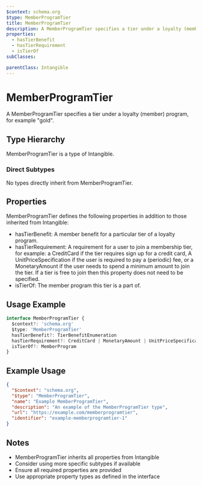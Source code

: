 ```yaml
---
$context: schema.org
$type: MemberProgramTier
title: MemberProgramTier
description: A MemberProgramTier specifies a tier under a loyalty (member) program, for example "gold".
properties:
  - hasTierBenefit
  - hasTierRequirement
  - isTierOf
subClasses:

parentClass: Intangible
---
```


# MemberProgramTier

A MemberProgramTier specifies a tier under a loyalty (member) program, for example "gold".

## Type Hierarchy

MemberProgramTier is a type of Intangible.

### Direct Subtypes

No types directly inherit from MemberProgramTier.

## Properties

MemberProgramTier defines the following properties in addition to those inherited from Intangible:

- hasTierBenefit: A member benefit for a particular tier of a loyalty program.
- hasTierRequirement: A requirement for a user to join a membership tier, for example: a CreditCard if the tier requires sign up for a credit card, A UnitPriceSpecification if the user is required to pay a (periodic) fee, or a MonetaryAmount if the user needs to spend a minimum amount to join the tier. If a tier is free to join then this property does not need to be specified.
- isTierOf: The member program this tier is a part of.

## Usage Example

```typescript
interface MemberProgramTier {
  $context?: 'schema.org'
  $type: 'MemberProgramTier'
  hasTierBenefit?: TierBenefitEnumeration
  hasTierRequirement?: CreditCard | MonetaryAmount | UnitPriceSpecification | string
  isTierOf?: MemberProgram
}
```

## Example Usage

```json
{
  "$context": "schema.org",
  "$type": "MemberProgramTier",
  "name": "Example MemberProgramTier",
  "description": "An example of the MemberProgramTier type",
  "url": "https://example.com/memberprogramtier",
  "identifier": "example-memberprogramtier-1"
}
```

## Notes

- MemberProgramTier inherits all properties from Intangible
- Consider using more specific subtypes if available
- Ensure all required properties are provided
- Use appropriate property types as defined in the interface
